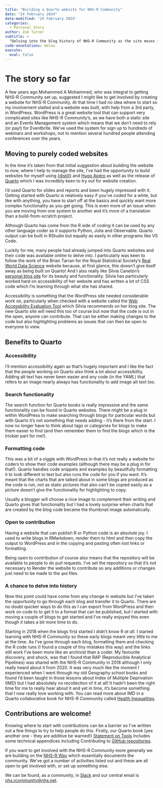 ```yaml
---
title: "Building a Quarto website for NHS-R Community"
date: "24 February 2024"
date-modified: '24 February 2024'
categories:
  - Personal Story
author: Zoë Turner
subtitle: >
  "Delving into the blog history of NHS-R Community as the site moves into the future with Quarto"
code-annotations: below
execute: 
  eval: false
---
```


# The story so far

A few years ago Mohammed A Mohammed, who was integral to getting NHS-R Community set up, suggested I might like to get involved by creating a website for NHS-R Community. 
At that time I had no idea where to start so my involvement stalled and a website was built, with help from a 3rd party, in WordPress. 
WordPress is a great website tool that can support very complicated sites like NHS-R Community's, as we have both a static site and an Events Management system which means that we don't need to rely (or pay!) for Eventbrite. 
We've used the system for sign up to hundreds of webinars and workshops, not to mention several hundred people attending conferences over the years.

## Moving to purely coded websites

In the time it's taken from that initial suggestion about building the website to now, where I help to manage the site, I've had the opportunity to build websites for myself using [{distill}](https://rstudio.github.io/distill/website.html) and [Hugo Apéro](https://hugo-apero-docs.netlify.app/) as well as the release of [Quarto](https://quarto.org/) which I was incredibly keen to try out for website creation.

I'd used Quarto for slides and reports and been hugely impressed with it. 
Getting started with Quarto is relatively easy if you've coded for a while, but like with anything, you have to start off at the basics and quickly want more complex functionality as you get going. 
This is even more of an issue when you are moving from one system to another and it's more of a translation than a build-from-scratch project. 

::: aside
Although Quarto has come from the R side of coding it can be used by any other language coder as it supports Python, Julia and Observable.
Quarto output can be built in RStudio but equally as easily in other programs like VS Code.
:::


Luckily for me, many people had already jumped into Quarto websites and their code was available online to delve into. 
I particularly was keen to follow the work of the Brian Tarran for the Royal Statistical Society's [Real World Data Science](https://realworlddatascience.net/) website because, at first glance, this doesn't give itself away as being built on Quarto! 
And I also really like Silvia Canelón's [personal blog site](https://silviacanelon.com/) for its beauty and functionality. 
Silvia has particularly worked hard on accessibility of her website and has written a lot of CSS code which I'm learning through what she has shared.

Accessibility is something that the WordPress site needed considerable work on, particularly when checked with a website called the [Web Accessbility Evaluation Tool](https://wave.webaim.org/) which Silvia recommends on her blog site. 
The new Quarto site will need this too of course but now that the code is out in the open, anyone can contribute. 
That can be either making changes to the code but also highlighting problems as issues that can then be open to everyone to view.

## Benefits to Quarto

### Accessibility

I'll mention accessibility again as that's hugely important and I like the fact that the people working on Quarto also think a lot about accessibility. 
Adding alt text has never been easier and any code (in the YAML) that refers to an image nearly always has functionality to add image alt text too.

### Search functionality

The search function for Quarto books is really impressive and the same functionality can be found in Quarto websites. 
There might be a plug in within WordPress to make searching through blogs for particular words but with Quarto it's not something that needs adding - it's there from the start. 
I now no longer have to think about tags or categories for blogs to make them easier to find (and then remember them to find the blogs which is the trickier part for me!).

### Formatting code

This was a bit of a niggle with WordPress in that it's not really a website for coders to show their code examples (although there may be a plug in for that!). 
Quarto handles code snippets and examples by beautifully formatting it to look different to text but also runs the code for you if you want.
It's meant that the charts that are talked about in some blogs are produced as the code is run, not as static pictures that also can't be copied easily as a picture doesn't give the functionality for highlighting to copy. 

Usually a blogger will choose a nice image to complement their writing and Quarto gives that functionality but I had a lovely surprise when charts that are created by the blog code became the thumbnail image automatically. 

### Open to contribution

Having a website that can publish R or Python code is an absolute joy. 
I used to write blogs in RMarkdown, render them to html and then copy the output to WordPress and in the copying and pasting often lost links or formatting. 

Being open to contribution of course also means that the repository will be available to people to do pull requests. 
I've set the repository so that it's not necessary to Render the website to contribute so any additions or changes just need to be made to the `qmd` files. 

### A chance to delve into history

Now this point could have come from any change in website but I've taken the opportunity to go through each blog and transfer it to Quarto. 
There are no doubt quicker ways to do this as I can export from WordPress and then work on code to to get it to a format that can be published, but I started with moving a couple of blogs to get started and I've really enjoyed this even though it takes a bit more time to do. 

Starting in 2018 when the blogs first started I didn't know R *at all*. I started learning with NHS-R Community so these early blogs meant very little to me at the time. 
As I've gone through each blog, formatting them and checking the R code runs (I found a couple of tiny mistakes this way) and the links still work I've been more like an archivist than a coder. 
My favourite discovery, and shock, was that I found that RAP (Reproducible Analytical Pipelines) was shared with the NHS-R Community in 2018 although I only really heard about it from 2020. 
It was very much like the moment I experienced when I went through my old Geography school books and found I'd been taught in those lessons about Index of Multiple Deprivation (IMD) but I had absolutely no recollection of it at all!
It hadn't been the right time for me to really hear about it and yet in time, it's become something that I now really love working with.
You can read more about IMD in a Quarto collaborative book for NHS-R Community called [Health Inequalities](https://health-inequalities.nhsrcommunity.com/content/imd.html).

## Contributions are welcome!

Knowing where to start with contributions can be a barrier so I've written out a few things to try to help people do this.
Firstly, our Quarto book (yes another one - they are additive be warned!) [Statement on Tools](https://tools.nhsrcommunity.com/contribution.html) includes some technical appendices including Contributing to [GitHub repositories](https://tools.nhsrcommunity.com/contribution.html).

If you want to get involved with the NHS-R Community more generally we are building on the [NHS-R Way](https://nhsrway.nhsrcommunity.com/community-handbook.html) which essentially documents the community.
We've got a number of activities listed out and these are all open to get involved with, or set up something else.

We can be found, as a community, in [Slack](https://nhsrway.nhsrcommunity.com/community-handbook.html#slack) and our central email is [nhs.rcommunity@nhs.net](nhs.rcommunity@nhs.net).